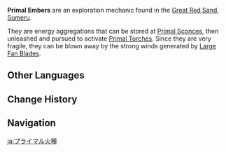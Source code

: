 {{Terminology Infobox
|image     = Primal Ember.png
|type      = Exploration
|region    = Sumeru
|subregion = Great Red Sand
}}
'''Primal Embers''' are an exploration mechanic found in the [[Great Red Sand]], [[Sumeru]].

They are energy aggregations that can be stored at [[Primal Sconce]]s, then unleashed and pursued to activate [[Primal Torch]]es. Since they are very fragile, they can be blown away by the strong winds generated by [[Large Fan Blades]].

==Other Languages==
{{Other Languages
|en      = Primal Ember
|zhs     = 元能火种
|zhs_rm  = Yuánnéng Huózhǒng
|zht     = 元能火種
|zht_rm  = Yuánnéng Huózhǒng
|zh_tl   = 
|ja      = プライマル火種
|ja_rm   = Puriamaru Hidane
|ja_tl   = Primal Tinder
|ko      = 태고의 불씨
|ko_rm   = Taego-ui Bulssi
|ko_tl   = Primal Ember
|es      = Ascua Primigenia
|es_tl   = Primal Ember
|fr      = Braise primale
|fr_tl   = Primal Ember
|ru      = Первозданная искра
|ru_tl   = Primal Spark
|th      = Primal Ember
|vi      = Mồi Lửa Nguyên Thủy
|vi_tl   = 
|de      = Urglut
|de_tl   = Primal Embers
|id      = Primal Ember
|pt      = Brasa Primordial
|pt_tl   = 
|tr      = Kadim Kor
|tr_tl   = Ancient Ember
|it      = Brace primordiale
|it_tl   = 
}}

==Change History==
{{Change History|3.1}}

==Navigation==
{{Exploration Navbox|Sumeru}}

[[ja:プライマル火種]]